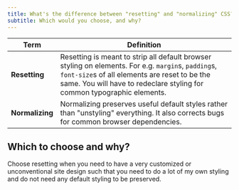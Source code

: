 ```yaml
---
title: What's the difference between "resetting" and "normalizing" CSS?
subtitle: Which would you choose, and why?
---
```


| Term | Definition |
| --- | --- |
| **Resetting** | Resetting is meant to strip all default browser styling on elements. For e.g. `margin`s, `padding`s, `font-size`s of all elements are reset to be the same. You will have to redeclare styling for common typographic elements. |
| **Normalizing** | Normalizing preserves useful default styles rather than "unstyling" everything. It also corrects bugs for common browser dependencies. |

## Which to choose and why?

Choose resetting when you need to have a very customized or unconventional site design such that you need to do a lot of my own styling and do not need any default styling to be preserved.
